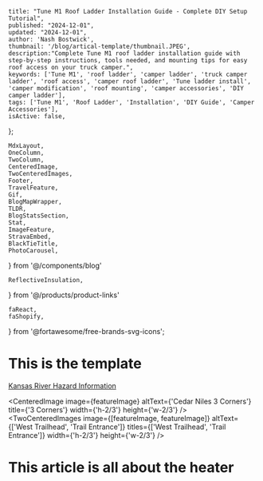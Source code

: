 
    title: "Tune M1 Roof Ladder Installation Guide - Complete DIY Setup Tutorial",
    published: "2024-12-01",
    updated: "2024-12-01",
    author: 'Nash Bostwick',
    thumbnail: '/blog/artical-template/thumbnail.JPEG',
    description:"Complete Tune M1 roof ladder installation guide with step-by-step instructions, tools needed, and mounting tips for easy roof access on your truck camper.",
    keywords: ['Tune M1', 'roof ladder', 'camper ladder', 'truck camper ladder', 'roof access', 'camper roof ladder', 'Tune ladder install', 'camper modification', 'roof mounting', 'camper accessories', 'DIY camper ladder'],
    tags: ['Tune M1', 'Roof Ladder', 'Installation', 'DIY Guide', 'Camper Accessories'],
    isActive: false,
};


    MdxLayout,
    OneColumn,
    TwoColumn,
    CenteredImage, 
    TwoCenteredImages, 
    Footer, 
    TravelFeature, 
    Gif, 
    BlogMapWrapper,
    TLDR,
    BlogStatsSection,
    Stat,
    ImageFeature,
    StravaEmbed,
    BlackTieTitle,
    PhotoCarousel,
} from '@/components/blog'

    ReflectiveInsulation,
} from '@/products/product-links'

    faReact,
    faShopify,
} from '@fortawesome/free-brands-svg-icons';


<ImageFeature
    title='Tune M1 Cold Weather Performance'
    image={featureImage}
/>

<BlogStatsSection>
    <Stat title={'TITLE'} stat={'value'} icon={faReact}/>
</BlogStatsSection>


<MdxLayout>

# This is the template
[Kansas River Hazard Information][1]

<CenteredImage image={featureImage} altText={'Cedar Niles 3 Corners'} title={'3 Corners'} width={'h-2/3'} height={'w-2/3'} />
<TwoCenteredImages image={[featureImage, featureImage]} altText={['West Trailhead', 'Trail Entrance']} titles={['West Trailhead', 'Trail Entrance']} width={'h-2/3'} height={'w-2/3'} />

</MdxLayout>

[1]: /blog/articles/artical-template

<h1>This article is all about the heater</h1>

